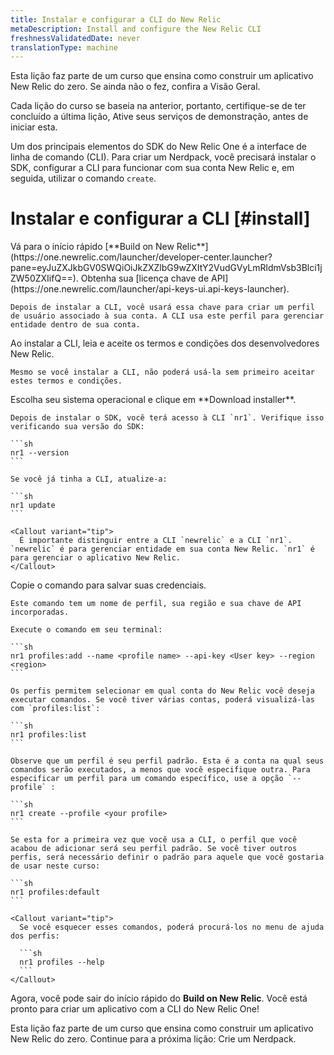 ```yaml
---
title: Instalar e configurar a CLI do New Relic
metaDescription: Install and configure the New Relic CLI
freshnessValidatedDate: never
translationType: machine
---
```


<Callout variant="tip">
  Esta lição faz parte de um curso que ensina como construir um aplicativo New Relic do zero. Se ainda não o fez, confira a Visão Geral.

  Cada lição do curso se baseia na anterior, portanto, certifique-se de ter concluído a última lição, Ative seus serviços de demonstração, antes de iniciar esta.
</Callout>

Um dos principais elementos do SDK do New Relic One é a interface de linha de comando (CLI). Para criar um Nerdpack, você precisará instalar o SDK, configurar a CLI para funcionar com sua conta New Relic e, em seguida, utilizar o comando `create`.

# Instalar e configurar a CLI [#install]

<Steps>
  <Step>
    Vá para o início rápido [**Build on New Relic**](https://one.newrelic.com/launcher/developer-center.launcher?pane=eyJuZXJkbGV0SWQiOiJkZXZlbG9wZXItY2VudGVyLmRldmVsb3Blci1jZW50ZXIifQ==).
  </Step>

  <Step>
    Obtenha sua [licença chave de API](https://one.newrelic.com/launcher/api-keys-ui.api-keys-launcher).

    Depois de instalar a CLI, você usará essa chave para criar um perfil de usuário associado à sua conta. A CLI usa este perfil para gerenciar entidade dentro de sua conta.
  </Step>

  <Step>
    Ao instalar a CLI, leia e aceite os termos e condições dos desenvolvedores New Relic.

    Mesmo se você instalar a CLI, não poderá usá-la sem primeiro aceitar estes termos e condições.
  </Step>

  <Step>
    Escolha seu sistema operacional e clique em **Download installer**.

    Depois de instalar o SDK, você terá acesso à CLI `nr1`. Verifique isso verificando sua versão do SDK:

    ```sh
    nr1 --version
    ```

    Se você já tinha a CLI, atualize-a:

    ```sh
    nr1 update
    ```

    <Callout variant="tip">
      É importante distinguir entre a CLI `newrelic` e a CLI `nr1`. `newrelic` é para gerenciar entidade em sua conta New Relic. `nr1` é para gerenciar o aplicativo New Relic.
    </Callout>
  </Step>

  <Step>
    Copie o comando para salvar suas credenciais.

    Este comando tem um nome de perfil, sua região e sua chave de API incorporadas.

    Execute o comando em seu terminal:

    ```sh
    nr1 profiles:add --name <profile name> --api-key <User key> --region <region>
    ```

    Os perfis permitem selecionar em qual conta do New Relic você deseja executar comandos. Se você tiver várias contas, poderá visualizá-las com `profiles:list`:

    ```sh
    nr1 profiles:list
    ```

    Observe que um perfil é seu perfil padrão. Esta é a conta na qual seus comandos serão executados, a menos que você especifique outra. Para especificar um perfil para um comando específico, use a opção `--profile` :

    ```sh
    nr1 create --profile <your profile>
    ```

    Se esta for a primeira vez que você usa a CLI, o perfil que você acabou de adicionar será seu perfil padrão. Se você tiver outros perfis, será necessário definir o padrão para aquele que você gostaria de usar neste curso:

    ```sh
    nr1 profiles:default
    ```

    <Callout variant="tip">
      Se você esquecer esses comandos, poderá procurá-los no menu de ajuda dos perfis:

      ```sh
      nr1 profiles --help
      ```
    </Callout>
  </Step>
</Steps>

Agora, você pode sair do início rápido do **Build on New Relic**. Você está pronto para criar um aplicativo com a CLI do New Relic One!

<Callout variant="tip">
  Esta lição faz parte de um curso que ensina como construir um aplicativo New Relic do zero. Continue para a próxima lição: Crie um Nerdpack.
</Callout>
